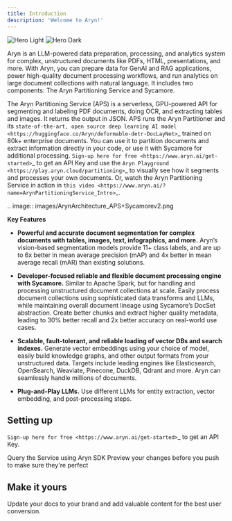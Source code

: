 ```yaml
---
title: Introduction
description: 'Welcome to Aryn!'
---
```


<img
  className="block dark:hidden"
  src="/images/hero-light.svg"
  alt="Hero Light"
/>
<img
  className="hidden dark:block"
  src="/images/hero-dark.svg"
  alt="Hero Dark"
/>

Aryn is an LLM-powered data preparation, processing, and analytics system for complex, unstructured documents like PDFs, HTML, presentations, and more. With Aryn, you can prepare data for GenAI and RAG applications, power high-quality document processing workflows, and run analytics on large document collections with natural language. It includes two components: The Aryn Partitioning Service and Sycamore.

The Aryn Partitioning Service (APS) is a serverless, GPU-powered API for segmenting and labeling PDF documents, doing OCR, and extracting tables and images. It returns the output in JSON. APS runs the Aryn Partitioner and its `state-of-the-art, open source deep learning AI model <https://huggingface.co/Aryn/deformable-detr-DocLayNet>`_ trained on 80k+ enterprise documents. You can use it to partition documents and extract information directly in your code, or use it with Sycamore for additional processing. `Sign-up here for free <https://www.aryn.ai/get-started>`_ to get an API Key and use the `Aryn Playground <https://play.aryn.cloud/partitioning>`_ to visually see how it segments and processes your own documents. Or, watch the Aryn Partitioning Service in action in `this video <https://www.aryn.ai/?name=ArynPartitioningService_Intro>`_.

.. image:: images/ArynArchitecture_APS+Sycamorev2.png

**Key Features**

* **Powerful and accurate document segmentation for complex documents with tables, images, text, infographics, and more.**  Aryn’s vision-based segmentation models provide 11+ class labels, and are up to 6x better in mean average precision (mAP) and 4x better in mean average recall (mAR) than existing solutions.

* **Developer-focused reliable and flexible document processing engine with Sycamore.** Similar to Apache Spark, but for handling and processing unstructured document collections at scale. Easily process document collections using sophisticated data transforms and LLMs, while maintaining overall document lineage using Sycamore’s DocSet abstraction. Create better chunks and extract higher quality metadata, leading to 30% better recall and 2x better accuracy on real-world use cases.

* **Scalable, fault-tolerant, and reliable loading of vector DBs and search indexes.** Generate vector embeddings using your choice of model, easily build knowledge graphs, and other output formats from your unstructured data. Targets include leading engines like Elasticsearch, OpenSearch, Weaviate, Pinecone, DuckDB, Qdrant and more. Aryn can seamlessly handle millions of documents.

* **Plug-and-Play LLMs.** Use different LLMs for entity extraction, vector embedding, and post-processing steps.

## Setting up

`Sign-up here for free <https://www.aryn.ai/get-started>`_ to get an API Key.

<CardGroup cols={2}>
  <Card
    title="Use the Aryn-SDK"
    icon="rectangle-terminal"
    href="https://mintlify.com/docs/quickstart"
  >
    Query the Service using Aryn SDK
  </Card>
  <Card
    title="Preview Changes"
    icon="image"
    href="https://mintlify.com/docs/development"
  >
    Preview your changes before you push to make sure they're perfect
  </Card>
</CardGroup>

## Make it yours

Update your docs to your brand and add valuable content for the best user conversion.
